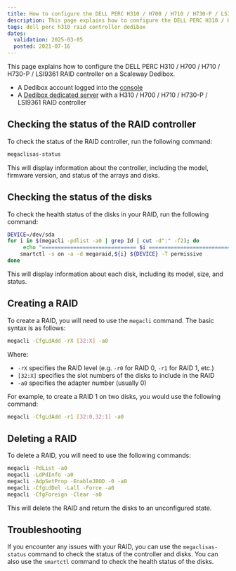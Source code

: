 ```yaml
---
title: How to configure the DELL PERC H310 / H700 / H710 / H730-P / LSI9361 RAID controller
description: This page explains how to configure the DELL PERC H310 / H700 / H710 / H730-P / LSI9361 RAID controller on a Scaleway Dedibox
tags: dell perc h310 raid controller dedibox
dates:
  validation: 2025-03-05
  posted: 2021-07-16
---
```



This page explains how to configure the DELL PERC H310 / H700 / H710 / H730-P / LSI9361 RAID controller on a Scaleway Dedibox.

<Requirements />

- A Dedibox account logged into the [console](https://console.online.net)
- A [Dedibox dedicated server](https://www.scaleway.com/en/dedibox/) with a H310 / H700 / H710 / H730-P / LSI9361 RAID controller

## Checking the status of the RAID controller

To check the status of the RAID controller, run the following command:
```bash
megaclisas-status
```
This will display information about the controller, including the model, firmware version, and status of the arrays and disks.

## Checking the status of the disks

To check the health status of the disks in your RAID, run the following command:
```bash
DEVICE=/dev/sda
for i in $(megacli -pdlist -a0 | grep Id | cut -d":" -f2); do
     echo "============================== $i =============================="
    smartctl -s on -a -d megaraid,${i} ${DEVICE} -T permissive
done
```
This will display information about each disk, including its model, size, and status.

## Creating a RAID

To create a RAID, you will need to use the `megacli` command. The basic syntax is as follows:
  ```bash
  megacli -CfgLdAdd -rX [32:X] -a0
  ```
  Where:

  * `-rX` specifies the RAID level (e.g. `-r0` for RAID 0, `-r1` for RAID 1, etc.)
  * `[32:X]` specifies the slot numbers of the disks to include in the RAID
  * `-a0` specifies the adapter number (usually 0)

  For example, to create a RAID 1 on two disks, you would use the following command:
  ```bash
  megacli -CfgLdAdd -r1 [32:0,32:1] -a0
  ```

## Deleting a RAID

To delete a RAID, you will need to use the following commands:
```bash
megacli -PdList -a0
megacli -LdPdInfo -a0
megacli -AdpSetProp -EnableJBOD -0 -a0
megacli -CfgLdDel -Lall -Force -a0
megacli -CfgForeign -Clear -a0
```
This will delete the RAID and return the disks to an unconfigured state.

## Troubleshooting

If you encounter any issues with your RAID, you can use the `megaclisas-status` command to check the status of the controller and disks. You can also use the `smartctl` command to check the health status of the disks.

